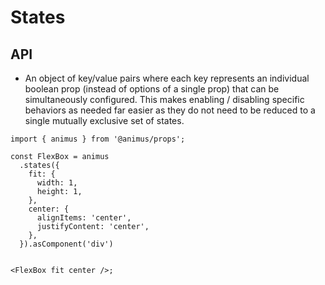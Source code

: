 # States

## API

- An object of key/value pairs where each key represents an individual boolean prop (instead of options of a single prop) that can be simultaneously configured. This makes enabling / disabling specific behaviors as needed far easier as they do not need to be reduced to a single mutually exclusive set of states.

```tsx
import { animus } from '@animus/props';

const FlexBox = animus
  .states({
    fit: {
      width: 1,
      height: 1,
    },
    center: {
      alignItems: 'center',
      justifyContent: 'center',
    },
  }).asComponent('div')


<FlexBox fit center />;
```
